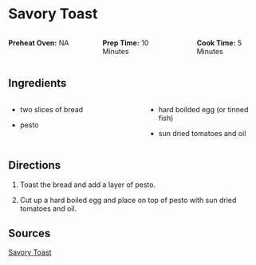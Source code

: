 # Savory Toast {.unnumbered}

::: columns
::: {.column width="30%"}
**Preheat Oven:** NA
:::

::: {.column width="5%"}
:::

::: {.column width="30%"}
**Prep Time:** 10 Minutes
:::

::: {.column width="5%"}
:::

::: {.column width="30%"}
**Cook Time:** 5 Minutes
:::
:::

## Ingredients 

::: columns
::: {.column width="48%"}

* two slices of bread

* pesto

:::

::: {.column width="2%"}
:::

::: {.column width="48%"}

* hard boilded egg (or tinned fish)

* sun dried tomatoes and oil

:::
:::

## Directions

1. Toast the bread and add a layer of pesto.

2. Cut up a hard boiled egg and place on top of pesto with sun dried tomatoes and oil. 

## Sources

[Savory Toast](https://www.heffner.dev/savory-toast)